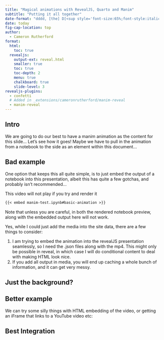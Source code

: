 ```yaml
---
title: "Magical animations with RevealJS, Quarto and Manim"
subtitle: "Putting it all together"
date-format: "dddd, [the] D[<sup style='font-size:65%;font-style:italic;'>th</sup>] [of] MMMM, YYYY"
date: today
fig-cap-location: top
author:
  - Cameron Rutherford
format:
  html:
    toc: true
  revealjs:
    output-ext: reveal.html
    smaller: true
    toc: true
    toc-depth: 2
    menu: true
    chalkboard: true
    slide-level: 3
revealjs-plugins:
  - confetti
  # Added in _extensions/cameronrutherford/manim-reveal
  - manim-reveal
---
```


## Intro

We are going to do our best to have a manim animation as the content for this slide... Let's see how it goes! Maybe we have to pull in the animation from a notebook to the side as an element within this document...

## Bad example

One option that keeps this all quite simple, is to just embed the output of a notebook into this presentation, albeit this has quite a few gotchas, and probably isn't recommended...

::: {.callout-warning}
This video will not play if you try and render it
:::

```markdown
{{< embed manim-test.ipynb#basic-animation >}}
```

Note that unless you are careful, in both the rendered notebook preview, along with the embedded output here will not work.

Yes, while I could just add the media into the site data, there are a few things to consider:

1. I am trying to embed the animation into the revealJS presentation seamlessly, so I need the .json files along with the mp4. This might only be possible in reveal, in which case I will do conditional content to deal with making HTML look nice.
2. If you add all output in media, you will end up caching a whole bunch of information, and it can get very messy.

## Just the background?

:::{.fv-background fv-video="videos/DemoScene.mp4" fv-playback-info="videos/DemoScene.json"}

##

:::

## Better example

We can try some silly things with HTML embedding of the video, or getting an iFrame that links to a YouTube video etc:



## Best Integration
